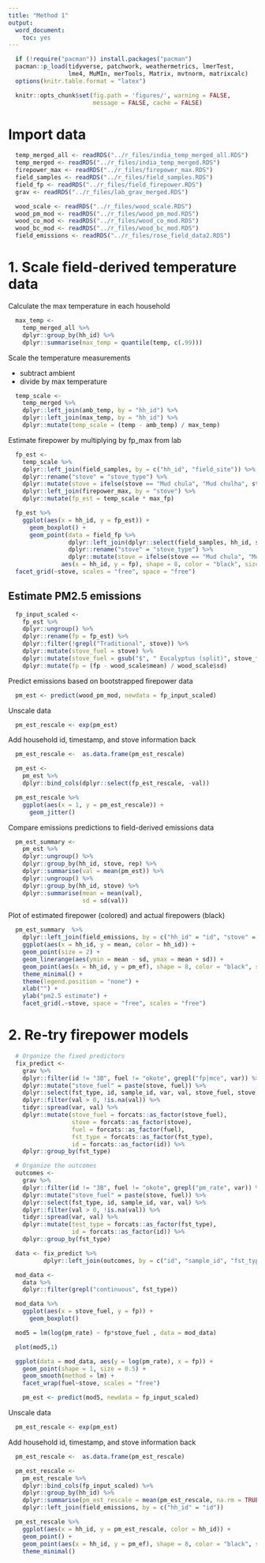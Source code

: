 ```yaml
---
title: "Method 1"
output:
  word_document:
    toc: yes
---
```


```r
  if (!require("pacman")) install.packages("pacman")
  pacman::p_load(tidyverse, patchwork, weathermetrics, lmerTest,
                 lme4, MuMIn, merTools, Matrix, mvtnorm, matrixcalc)
  options(knitr.table.format = "latex")
```

```r
  knitr::opts_chunk$set(fig.path = 'figures/', warning = FALSE,
                        message = FALSE, cache = FALSE)
```

# Import data

```r
  temp_merged_all <- readRDS("../r_files/india_temp_merged_all.RDS")
  temp_merged <- readRDS("../r_files/india_temp_merged.RDS")
  firepower_max <- readRDS("../r_files/firepower_max.RDS")
  field_samples <- readRDS("../r_files/field_samples.RDS")
  field_fp <- readRDS("../r_files/field_firepower.RDS")
  grav <- readRDS("../r_files/lab_grav_merged.RDS")
```

```r
  wood_scale <- readRDS("../r_files/wood_scale.RDS")
  wood_pm_mod <- readRDS("../r_files/wood_pm_mod.RDS")
  wood_co_mod <- readRDS("../r_files/wood_co_mod.RDS")
  wood_bc_mod <- readRDS("../r_files/wood_bc_mod.RDS")
  field_emissions <- readRDS("../r_files/rose_field_data2.RDS")
```

# 1. Scale field-derived temperature data


Calculate the max temperature in each household

```r
  max_temp <-
    temp_merged_all %>%
    dplyr::group_by(hh_id) %>%
    dplyr::summarise(max_temp = quantile(temp, c(.99)))
```

Scale the temperature measurements

* subtract ambient
* divide by max temperature

```r
  temp_scale <-
    temp_merged %>%
    dplyr::left_join(amb_temp, by = "hh_id") %>%
    dplyr::left_join(max_temp, by = "hh_id") %>%
    dplyr::mutate(temp_scale = (temp - amb_temp) / max_temp)
```

Estimate firepower by multiplying by fp_max from lab

```r
  fp_est <-
    temp_scale %>%
    dplyr::left_join(field_samples, by = c("hh_id", "field_site")) %>%
    dplyr::rename("stove" = "stove_type") %>%
    dplyr::mutate(stove = ifelse(stove == "Mud chula", "Mud chulha", stove)) %>%
    dplyr::left_join(firepower_max, by = "stove") %>%
    dplyr::mutate(fp_est = temp_scale * max_fp)
```

```r
  fp_est %>%
    ggplot(aes(x = hh_id, y = fp_est)) +
      geom_boxplot() +
      geom_point(data = field_fp %>%
                 dplyr::left_join(dplyr::select(field_samples, hh_id, stove_type), by = "hh_id") %>%
                 dplyr::rename("stove" = "stove_type") %>%
                 dplyr::mutate(stove = ifelse(stove == "Mud chula", "Mud chulha", stove)),
               aes(x = hh_id, y = fp), shape = 8, color = "black", size = 3) +
  facet_grid(~stove, scales = "free", space = "free")
```

## Estimate PM2.5 emissions

```r
  fp_input_scaled <-
    fp_est %>%
    dplyr::ungroup() %>%
    dplyr::rename(fp = fp_est) %>%
    dplyr::filter(!grepl("Traditional", stove)) %>%
    dplyr::mutate(stove_fuel = stove) %>%
    dplyr::mutate(stove_fuel = gsub("$", " Eucalyptus (split)", stove_fuel)) %>%
    dplyr::mutate(fp = (fp - wood_scale$mean) / wood_scale$sd)
```

Predict emissions based on bootstrapped firepower data

```r
  pm_est <- predict(wood_pm_mod, newdata = fp_input_scaled)
```

Unscale data

```r
  pm_est_rescale <- exp(pm_est)
```

Add household id, timestamp, and stove information back

```r
  pm_est_rescale <-  as.data.frame(pm_est_rescale)

  pm_est <-
    pm_est %>%
    dplyr::bind_cols(dplyr::select(fp_est_rescale, -val))
```

```r
  pm_est_rescale %>%
    ggplot(aes(x = 1, y = pm_est_rescale)) +
      geom_jitter()
```


Compare emissions predictions to field-derived emissions data

```r
  pm_est_summary <-
    pm_est %>%
    dplyr::ungroup() %>%
    dplyr::group_by(hh_id, stove, rep) %>%
    dplyr::summarise(val = mean(pm_est)) %>%
    dplyr::ungroup() %>%
    dplyr::group_by(hh_id, stove) %>%
    dplyr::summarise(mean = mean(val),
                     sd = sd(val))
```

Plot of estimated firepower (colored) and actual firepowers (black)

```r
  pm_est_summary  %>%
    dplyr::left_join(field_emissions, by = c("hh_id" = "id", "stove" = "stove")) %>%
    ggplot(aes(x = hh_id, y = mean, color = hh_id)) +
    geom_point(size = 2) +
    geom_linerange(aes(ymin = mean - sd, ymax = mean + sd)) +
    geom_point(aes(x = hh_id, y = pm_ef), shape = 8, color = "black", size = 3) +
    theme_minimal() +
    theme(legend.position = "none") +
    xlab("") +
    ylab("pm2.5 estimate") +
    facet_grid(.~stove, space = "free", scales = "free")
```

# 2. Re-try firepower models

```r
  # Organize the fixed predictors
  fix_predict <-
    grav %>%
    dplyr::filter(id != "3B", fuel != "okote", grepl("fp|mce", var)) %>%
    dplyr::mutate("stove_fuel" = paste(stove, fuel)) %>%
    dplyr::select(fst_type, id, sample_id, var, val, stove_fuel, stove, fuel) %>%
    dplyr::filter(val > 0, !is.na(val)) %>%
    tidyr::spread(var, val) %>%
    dplyr::mutate(stove_fuel = forcats::as_factor(stove_fuel),
                  stove = forcats::as_factor(stove),
                  fuel = forcats::as_factor(fuel),
                  fst_type = forcats::as_factor(fst_type),
                  id = forcats::as_factor(id)) %>%
    dplyr::group_by(fst_type)
```

```r
  # Organize the outcomes
  outcomes <-
    grav %>%
    dplyr::filter(id != "3B", fuel != "okote", grepl("pm_rate", var)) %>%
    dplyr::mutate("stove_fuel" = paste(stove, fuel)) %>%
    dplyr::select(fst_type, id, sample_id, var, val) %>%
    dplyr::filter(val > 0, !is.na(val)) %>%
    tidyr::spread(var, val) %>%
    dplyr::mutate(test_type = forcats::as_factor(fst_type),
                  id = forcats::as_factor(id)) %>%
    dplyr::group_by(fst_type)
```

```r
  data <- fix_predict %>%
          dplyr::left_join(outcomes, by = c("id", "sample_id", "fst_type"))
```

```r
  mod_data <-
    data %>%
    dplyr::filter(grepl("continuous", fst_type))
```

```r
  mod_data %>%
    ggplot(aes(x = stove_fuel, y = fp)) +
      geom_boxplot()
```

```r
  mod5 = lm(log(pm_rate) ~ fp*stove_fuel , data = mod_data)
```

```r
  plot(mod5,1)
```

```r
  ggplot(data = mod_data, aes(y = log(pm_rate), x = fp)) +
    geom_point(shape = 1, size = 0.5) +
    geom_smooth(method = lm) +
    facet_wrap(fuel~stove, scales = "free")
```

```r
    pm_est <- predict(mod5, newdata = fp_input_scaled)
```

Unscale data

```r
  pm_est_rescale <- exp(pm_est)
```

Add household id, timestamp, and stove information back

```r
  pm_est_rescale <-  as.data.frame(pm_est_rescale)

  pm_est_rescale <-
    pm_est_rescale %>%
    dplyr::bind_cols(fp_input_scaled) %>%
    dplyr::group_by(hh_id) %>%
    dplyr::summarise(pm_est_rescale = mean(pm_est_rescale, na.rm = TRUE)) %>%
    dplyr::left_join(field_emissions, by = c("hh_id" = "id"))
```

```r
  pm_est_rescale %>%
    ggplot(aes(x = hh_id, y = pm_est_rescale, color = hh_id)) +
    geom_point() +
    geom_point(aes(x = hh_id, y = pm_ef), shape = 8, color = "black", size = 3) +
    theme_minimal()
```